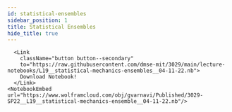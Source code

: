 ```yaml
---
id: statistical-ensembles
sidebar_position: 1
title: Statistical Ensembles
hide_title: true
---
```




<Tabs lazy>

  <TabItem value="wl-ipynb" label="Wolfram Language - Jupyter">
    <NotebookViewer notebookURL="https://github.com/dmse-mit/3029/blob/main/lecture-notebooks/L19__statistical-mechanics-ensembles__04-11-22.ipynb" />
  </TabItem>

  <TabItem value="wl-nb" label="Wolfram Language" default>
  
      <Link
        className="button button--secondary"
        to="https://raw.githubusercontent.com/dmse-mit/3029/main/lecture-notebooks/L19__statistical-mechanics-ensembles__04-11-22.nb">
        Download Notebook!
      </Link>
    <NotebookEmbed url="https://www.wolframcloud.com/obj/gvarnavi/Published/3029-SP22__L19__statistical-mechanics-ensemble__04-11-22.nb"/>

  </TabItem>

</Tabs>

